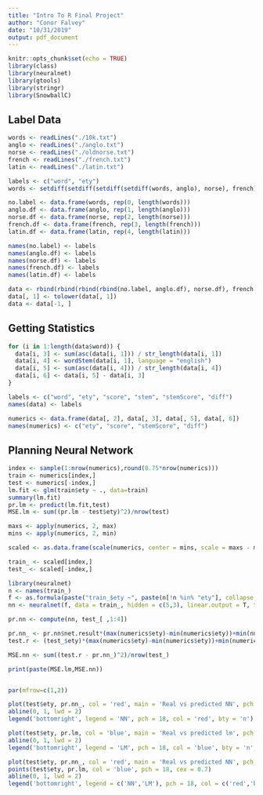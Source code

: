 ```yaml
---
title: "Intro To R Final Project"
author: "Conor Falvey"
date: "10/31/2019"
output: pdf_document
---
```


```r
knitr::opts_chunk$set(echo = TRUE)
library(class)
library(neuralnet)
library(gtools)
library(stringr)
library(SnowballC)
```

## Label Data
```r
words <- readLines("./10k.txt")
anglo <- readLines("./anglo.txt")
norse <- readLines("./oldnorse.txt")
french <- readLines("./french.txt")
latin <- readLines("./latin.txt")

labels <- c("word", "ety")
words <- setdiff(setdiff(setdiff(setdiff(words, anglo), norse), french), latin)

no.label <- data.frame(words, rep(0, length(words)))
anglo.df <- data.frame(anglo, rep(1, length(anglo)))
norse.df <- data.frame(norse, rep(2, length(norse)))
french.df <- data.frame(french, rep(3, length(french)))
latin.df <- data.frame(latin, rep(4, length(latin)))

names(no.label) <- labels
names(anglo.df) <- labels
names(norse.df) <- labels
names(french.df) <- labels
names(latin.df) <- labels

data <- rbind(rbind(rbind(rbind(no.label, anglo.df), norse.df), french.df), latin.df)
data[, 1] <- tolower(data[, 1])
data <- data[-1, ]
```

## Getting Statistics
```r
for (i in 1:length(data$word)) {
  data[i, 3] <- sum(asc(data[i, 1])) / str_length(data[i, 1])
  data[i, 4] <- wordStem(data[i, 1], language = "english")
  data[i, 5] <- sum(asc(data[i, 4])) / str_length(data[i, 4])
  data[i, 6] <- data[i, 5] - data[i, 3]
}

labels <- c("word", "ety", "score", "stem", "stemScore", "diff")
names(data) <- labels

numerics <- data.frame(data[, 2], data[, 3], data[, 5], data[, 6])
names(numerics) <- c("ety", "score", "stemScore", "diff")

```

## Planning Neural Network
```r
index <- sample(1:nrow(numerics),round(0.75*nrow(numerics)))
train <- numerics[index,]
test <- numerics[-index,]
lm.fit <- glm(train$ety ~ ., data=train)
summary(lm.fit)
pr.lm <- predict(lm.fit,test)
MSE.lm <- sum((pr.lm - test$ety)^2)/nrow(test)

maxs <- apply(numerics, 2, max) 
mins <- apply(numerics, 2, min)

scaled <- as.data.frame(scale(numerics, center = mins, scale = maxs - mins))

train_ <- scaled[index,]
test_ <- scaled[-index,]

library(neuralnet)
n <- names(train_)
f <- as.formula(paste("train_$ety ~", paste(n[!n %in% "ety"], collapse = " + ")))
nn <- neuralnet(f, data = train_, hidden = c(5,3), linear.output = T, threshold = 0.1, stepmax = 1e6)

pr.nn <- compute(nn, test_[ ,1:4])

pr.nn_ <- pr.nn$net.result*(max(numerics$ety)-min(numerics$ety))+min(numerics$ety)
test.r <- (test_$ety)*(max(numerics$ety)-min(numerics$ety))+min(numerics$ety)

MSE.nn <- sum((test.r - pr.nn_)^2)/nrow(test_)

print(paste(MSE.lm,MSE.nn))


par(mfrow=c(1,2))

plot(test$ety, pr.nn_, col = 'red', main = 'Real vs predicted NN', pch = 18, cex = 0.7)
abline(0, 1, lwd = 2)
legend('bottomright', legend = 'NN', pch = 18, col = 'red', bty = 'n')

plot(test$ety, pr.lm, col = 'blue', main = 'Real vs predicted lm', pch = 18, cex = 0.7)
abline(0, 1, lwd = 2)
legend('bottomright', legend = 'LM', pch = 18, col = 'blue', bty = 'n', cex = .95)

plot(test$ety, pr.nn_, col = 'red', main = 'Real vs predicted NN', pch = 18, cex = 0.7)
points(test$ety, pr.lm, col = 'blue', pch = 18, cex = 0.7)
abline(0, 1, lwd = 2)
legend('bottomright', legend = c('NN','LM'), pch = 18, col = c('red','blue'))
```

